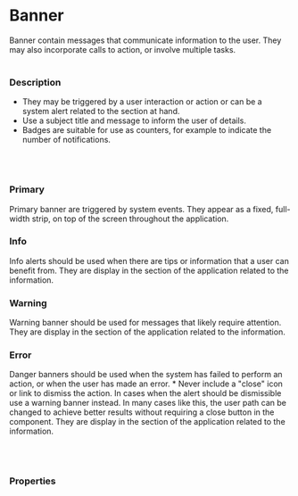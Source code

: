 
# Banner

Banner contain messages that communicate information to the user. They may also incorporate calls to action, or involve multiple tasks.
<br/><br/>

### Description
- They may be triggered by a user interaction or action or can be a system alert related to the section at hand.
- Use a subject title and message to inform the user of details.
- Badges are suitable for use as counters, for example to indicate the number of notifications.
<br/>


<br/>

### Primary

Primary banner are triggered by system events. They appear as a fixed, full-width strip, on top of the screen throughout the application.

<Canvas>
  <Story id="components-banner--primary" />
</Canvas>

### Info
Info alerts should be used when there are tips or information that a user can benefit from. They are display in the section of the application related to the information.

<Canvas>    
  <Story id="components-banner--info" />
</Canvas>

### Warning
Warning banner should be used for messages that likely require attention. They are display in the section of the application related to the information.
<Canvas>    
  <Story id="components-banner--warning" />
</Canvas>

### Error
Danger banners should be used when the system has failed to perform an action, or when the user has made an error. * Never include a "close" icon or link to dismiss the action. In cases when the alert should be dismissible use a warning banner instead. In many cases like this, the user path can be changed to achieve better results without requiring a close button in the component. They are display in the section of the application related to the information.
<Canvas>    
  <Story id="components-banner--error" />
</Canvas>

<br/><br/>


### Properties

<ArgsTable of={Banner} />
